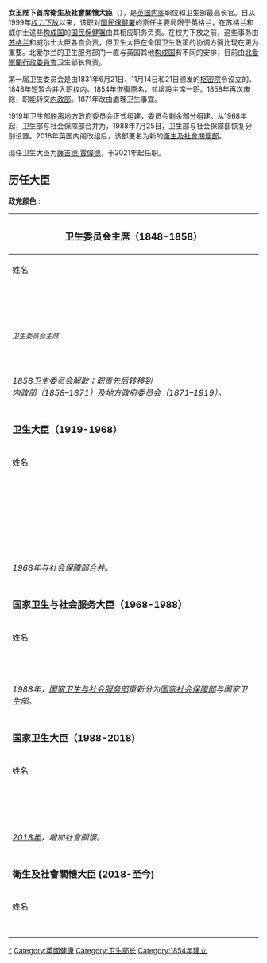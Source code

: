 {{unreferenced|time=2013-09-30T12:22:54+00:00}}
{{noteTA
|G1= PoliticiansUK
|G2=英国政府
|1=zh-cn:杰里米·亨特; zh-hk:侯俊偉; zh-tw:傑瑞米·杭特
}}
{{Infobox Political post
|post            = <br>{{small|衛生及社會關懷大臣}}
|body            = [[联合王国|联合王国]]
|insignia        = Royal Coat of Arms of the United Kingdom (HM Government).svg
|insigniacaption = [[英国政府|英国政府]]所使用的皇室纹章
|department      = [[衛生及社會關懷部|衛生及社會關懷部]]
|image           = Official portrait of Rt Hon Sajid Javid MP.jpg
|alt             = 
|incumbent       = [[薩吉德·賈偉德|薩吉德·賈偉德]]
|incumbentsince  = 2021年6月26日
|style           = [[非常尊敬的|非常尊敬的]]<br /><small>(正式前缀)</small><br />卫生大臣阁下
|residence       =
|nominator       =
|nominatorpost   =
|appointer       = [[伊丽莎白二世|伊丽莎白二世]]
|appointerpost   = [[英国君主|君主]]，在[[英国首相|首相]]建议下
|termlength      = 
|inaugural       = {{le|乔治·霍华德，第七代卡莱尔伯爵|Benjamin Hall, 1st Baron Llanover|卡莱尔伯爵}}
|formation       = 1854年10月14日
|last            =
|abolished       =
|succession      = 
|deputy          = 
|salary          = 
|website         = [http://www.dh.gov.uk/en/index.htm Department of Health]
}}
{{PoliticsUK}}
'''女王陛下首席衛生及社會關懷大臣'''（{{lang-en|'''Her Majesty's Principal Secretary of State for Health and Social Care'''}}），是[[英国内阁|英国内阁]]职位和卫生部最高长官。自从1999年[[英國的權力下放|权力下放]]以来，该职对[[國民保健署_(英國)|国民保健署]]的责任主要局限于英格兰，在苏格兰和威尔士这些[[英國的構成國|构成国]]的[[國民保健署_(英國)|国民保健署]]由其相应职务负责。在权力下放之前，这些事务由[[蘇格蘭事務大臣|苏格兰]]和威尔士大臣各自负责，但卫生大臣在全国卫生政策的协调方面比现在更为重要。北爱尔兰的卫生服务部门一直与英国其他[[構成國|构成国]]有不同的安排，目前由[[北愛爾蘭行政委員會|北愛爾蘭行政委員會]]卫生部长負责。

第一届卫生委员会是由1831年6月21日、11月14日和21日颁发的[[英國樞密院|枢密院]]令设立的。1848年短暂合并入{{le|食物和森林事务专员|Commissioners of Woods and Forests}}职权内。1854年恢復原名，並增設主席一职。1858年再次废除，职能转交[[英國內政部|内政部]]。1871年改由{{le|地方政府委员会|Local Government Board}}處理卫生事宜。

1919年卫生部脱离地方政府委员会正式组建，委员会剩余部分组建{{le|住房和地方政府部|Ministry of Housing and Local Government}}。从1968年起，卫生部与社会保障部合并为{{le|卫生和社会保障部|Department of Health and Social Security}}，1988年7月25日，卫生部与社会保障部恢复分别设置。2018年英国内阁改组后，该部更名为新的[[衛生及社會關懷部|衛生及社會關懷部]]。

现任卫生大臣为[[薩吉德·賈偉德|薩吉德·賈偉德]]，于2021年起任职。

==历任大臣==
'''政党颜色''' :<br />
{{legend2|{{Party_meta/color/輝格黨 (英國)}}|[[英国辉格党|辉格党]]|border=1px solid #AAAAAA}}
{{legend2|{{Party_meta/color/保守黨 (英國)}}|[[英国保守党|保守党]]|border=1px solid #AAAAAA}}
{{legend2|{{Party_meta/color/激进黨}}|{{le|英国激进党|Radicals (UK)|激进党}}|border=1px solid #AAAAAA}}
{{legend2|{{Party_meta/color/皮尔党}}|{{le|皮尔党|Peelite}}|border=1px solid #AAAAAA}}
{{legend2|{{Party_meta/color/自由黨 (英國)}}|[[英国自由党|自由党]]|border=1px solid #AAAAAA}}
{{legend2|{{Party_meta/color/工黨 (英國)}}|[[英国工党|工党]]|border=1px solid #AAAAAA}}
{{legend2|{{Party_meta/color/苏格兰统一黨}}|{{le|苏格兰统一党|Unionist Party (Scotland)|统一党}}|border=1px solid #AAAAAA}}
{{legend2|{{Party_meta/color/国民工党组织}}|[[国民工党组织|国民工党]]|border=1px solid #AAAAAA}}
{{legend2|{{Party_meta/color/国民自由党}}|{{le|国民自由党|National Liberal Party (UK, 1931)}}|border=1px solid #AAAAAA}}

{| class="wikitable"
! colspan=8|
===卫生委员会主席（1848-1858）===
|-
! colspan=2|姓名
! 肖像
! colspan=2|任职时间
! 党派
! colspan=2|首相
|-
! colspan=6|<small>''{{le|食物和森林事务专员|Commissioners of Woods and Forests|}}''
| rowspan=5 style="background-color: {{Party_meta/color/輝格黨 (英國)}}" |
| rowspan=5|[[约翰·罗素|约翰·罗素]]
|-
! style="background-color: {{Party_meta/color/輝格黨 (英國)}}" |
| colspan=2|{{le|乔治·霍华德，第七代卡莱尔伯爵|Benjamin Hall, 1st Baron Llanover}}
| 1848年 
| 1849年4月17日
| [[英国辉格党|辉格党]]
|-
! style="background-color: {{Party_meta/color/輝格黨 (英國)}}" |
| colspan=2|{{le|爱德华·西摩，第十二代萨默赛特公爵|Edward Seymour, 12th Duke of Somerset}}
| 1849年4月17日
| 1851年8月1日
| 辉格党
|-
! colspan=6|<small>''{{le|第一工作专员|First Commissioner of Works}}''
|-
! style="background-color: {{Party_meta/color/輝格黨 (英國)}}" |
| colspan=2|{{le|爱德华·西摩，第十二代萨默赛特公爵|Edward Seymour, 12th Duke of Somerset}}
| 1851年8月1日
| 1852年2月21日 
| 辉格党
|-
! style="background-color: {{Party_meta/color/保守黨 (英國)}}" |
| colspan=2|{{le|约翰·麦纳斯，第七代拉特兰公爵|John Manners, 7th Duke of Rutland}}
| 1852年3月4日
| 1852年12月17日
| [[英国保守党|保守党]]
| style="background-color: {{Party_meta/color/保守黨 (英國)}}" |
| [[爱德华·史密斯-斯坦利|爱德华·史密斯-斯坦利]]
|-
! style="background-color: {{Party_meta/color/激進黨}}" |
| colspan=2|{{le|威廉·莫尔斯沃斯爵士，第八代准男爵|Sir William Molesworth, 8th Baronet}}
| 1853年1月5日
| 1855年7月21日
| 皮尔派
| rowspan=3 style="background-color: {{Party_meta/color/皮尔黨}}" |
| rowspan=3|[[乔治·汉密尔顿-戈登|乔治·汉密尔顿-戈登]]<br /><small>({{le|阿伯丁内阁|Aberdeen ministry|联合政府}})
|-
! colspan=6|<small>''卫生委员会主席''
|-
! style="background-color: {{Party_meta/color/輝格黨 (英國)}}" |
| {{le|本杰明·霍尔，第一代拉欧维尔男爵|Benjamin Hall, 1st Baron Llanover}}
| [[File:Sir_Benjamin_Hall,_Bt.jpg|60px]]
| 1854年10月14日
| 1855年8月13日
| 辉格党
|-
! style="background-color: {{Party_meta/color/輝格黨 (英國)}}" |
| {{le|威廉·考珀-坦珀，第一代毛特·坦珀男爵|William Cowper-Temple, 1st Baron Mount Temple}}
| [[File:William_Cowper-Temple,_Lock_&_Whitfield_woodburytype,_1876-85.jpg|60px]]
| 1855年8月13日
| 1857年2月9日
| 辉格党
| rowspan=3 style="background-color: {{Party_meta/color/輝格黨 (英國)}}" |
| rowspan=3|[[亨利·约翰·坦普尔|亨利·约翰·坦普尔]]
|-
! style="background-color: {{Party_meta/color/輝格黨 (英國)}}" |
| {{le|威廉·蒙塞尔，第一代恩利男爵|William Monsell, 1st Baron Emly}}
| [[File:William_Monsell,_Lord_Emly.jpg|60px]]
| 1857年2月9日
| 1857年9月24日 
| 辉格党
|-
! style="background-color: {{Party_meta/color/輝格黨 (英國)}}" |
| {{le|威廉·考珀-坦珀，第一代毛特·坦珀男爵|William Cowper-Temple, 1st Baron Mount Temple}}
| [[File:William_Cowper-Temple,_Lock_&_Whitfield_woodburytype,_1876-85.jpg|60px]]
| 1857年9月24日
| 1858年2月21日
| 辉格党
|-
! style="background-color: {{Party_meta/color/保守黨 (英國)}}" |
| {{le|查尔斯·阿德利，第一代诺顿男爵|Charles Adderley, 1st Baron Norton}}
| [[File:Charles_Bowyer_Adderley,_Lord_Norton.jpg|60px]]
| 1858年3月8日
| 1858年9月1日
| 保守党
| style="background-color: {{Party_meta/color/保守黨 (英國)}}" |
| [[爱德华·史密斯-斯坦利|爱德华·史密斯-斯坦利]]
|-
| colspan=8|''1858卫生委员会解散；职责先后转移到<br>内政部（1858–1871）及地方政府委员会（1871–1919）。''
|-
! colspan=8|

===卫生大臣（1919-1968）===
|-
! colspan=2|姓名
! 肖像
! colspan=2|在任时间
! 政党
! colspan=2|首相
|-
! style="background-color: {{Party_meta/color/自由黨 (英國)}}" |
| {{le|克里斯托弗·艾迪生，第一代爱迪生子爵|Christopher Addison, 1st Viscount Addison}}
| [[File:Christopher_Addison,_1st_Viscount_Addison.jpg|60px]]
| 1919年6月24日
| 1921年4月1日
| [[英国自由党|自由党]]
| rowspan=2 style="background-color: {{Party_meta/color/自由黨 (英國)}}" |
| rowspan=2|[[大卫·劳合·乔治|大卫·劳合·乔治]]<br /><small>({{le|劳合·乔治内阁|Lloyd George ministry|联合政府}})
|-
! style="background-color: {{Party_meta/color/自由黨 (英國)}}" |
| {{le|阿尔弗雷德·蒙德，第一代梅尔切特男爵|Alfred Mond, 1st Baron Melchett}}
| [[File:Alfred_Mond.jpg|60px]]
| 1921年4月1日
| 1922年10月19日
| 自由党
|-
! style="background-color: {{Party_meta/color/保守黨 (英國)}}" |
| {{le|阿瑟·格里菲思-博斯科恩|Arthur Griffith-Boscawen}}
| [[File:Arthur_Griffith-Boscawen_Westminster1899.jpg|60px]]
| 1922年10月24日
| 1923年3月7日<br><small>（[[1922年英国大选|1922年英国大选]]中失去议席）
| [[保守党|保守党]]
| rowspan=2 style="background-color: {{Party_meta/color/保守黨 (英國)}}" |
| rowspan=2|[[博纳·劳|博纳·劳]]
|-
! rowspan=2 style="background-color: {{Party_meta/color/保守黨 (英國)}}" |
| rowspan=2|[[内维尔·张伯伦|内维尔·张伯伦]]
| rowspan=2|
| rowspan=2|1923年3月7日
| rowspan=2|1923年8月27日
| rowspan=2|保守党
|-
| rowspan=2 style="background-color: {{Party_meta/color/保守黨 (英國)}}" |
| rowspan=2|[[斯坦利·鲍德温|斯坦利·鲍德温]]
|-
! style="background-color: {{Party_meta/color/保守黨 (英國)}}" |
| {{le|威廉·乔因森-希克斯，第一代布伦特福德子爵|William Joynson-Hicks, 1st Viscount Brentford}}
| [[File:1st_Viscount_Brentford_1923.jpg|60px]]
| 1923年8月27日
| 1924年1月22日
| 保守党
|-
! style="background-color: {{Party_meta/color/工黨 (英國)}}" |
| {{le|约翰·惠特利|John Wheatley}}
| <!-- 檔案不存在 [[File:John_Wheatley.jpg|60px]] ，可從英文維基百科取得 -->
| 1924年1月22日
| 1924年11月3日
| [[英国工党|工党]]
| style="background-color: {{Party_meta/color/工黨 (英國)}}" |
| [[拉姆齐·麦克唐纳|拉姆齐·麦克唐纳]]
|-
| style="background-color: {{Party_meta/color/保守黨 (英國)}}" |
| [[内维尔·张伯伦|内维尔·张伯伦]]
|
| 1924年11月6日
| 1929年6月4日
| 保守党
| style="background-color: {{Party_meta/color/保守黨 (英國)}}" |
| [[斯坦利·鲍德温|斯坦利·鲍德温]]
|-
! style="background-color: {{Party_meta/color/工黨 (英國)}}" |
| {{le|阿瑟·格林伍德|Arthur Greenwood}}
| <!-- 檔案不存在 [[File:ArthurGreenwood2.jpg|60px]] ，可從英文維基百科取得 -->
| 1929年6月7日
| 1931年8月24日
| 工党
| style="background-color: {{Party_meta/color/工黨 (英國)}}" |
| [[拉姆齐·麦克唐纳|拉姆齐·麦克唐纳]]
|-
! style="background-color: {{Party_meta/color/保守黨 (英國)}}" |
| [[内维尔·张伯伦|内维尔·张伯伦]]
|
| 1931年8月25日
| 1931年11月5日
| 保守党
| rowspan=2 style="background-color: {{Party_meta/color/国民工党组织}}" |
| rowspan=2 | [[拉姆齐·麦克唐纳|拉姆齐·麦克唐纳]]<br /><small>({{le|第一次国民政府|National Government (1931)}}；<br />{{le|第二次国民政府|National Government (1931–1935)}})
|-
! style="background-color: {{Party_meta/color/保守黨 (英國)}}" |
| {{le|希尔顿·扬，第一代肯尼特男爵|Hilton Young, 1st Baron Kennet}}
| <!-- 檔案不存在 [[File:Edward_Hilton_Young.jpg|60px]] ，可從英文維基百科取得 -->
| 1931年11月5日
| 1935年6月7日
| 保守党
|-
! rowspan=2 style="background-color: {{Party_meta/color/保守黨 (英國)}}" |
| rowspan=2|[[金斯利·伍德|金斯利·伍德]]
| rowspan=2|[[File:Kingsley_Wood_cropped.jpg|60px]]
| rowspan=2|1935年6月7日
| rowspan=2|1938年5月16日
| rowspan=2|保守党
| style="background-color: {{Party_meta/color/保守黨 (英國)}}" |
| [[斯坦利·鲍德温|斯坦利·鲍德温]]<br /><small>({{le|第三次国民政府|National Government (1935–1937)}})
|-
| rowspan=2 style="background-color: {{Party_meta/color/保守黨 (英國)}}" |
| rowspan=2|[[内维尔·张伯伦|内维尔·张伯伦]]<br /><small>({{le|第四次国民政府|National Government (1937–1939)}}；<br />{{le|张伯伦战时内阁|Chamberlain war ministry|战时内阁}})
|-
! style="background-color: {{Party_meta/color/苏格兰统一黨}}" |
| {{le|沃尔特·埃利奥特|Walter Elliot (Scottish politician)}}
| 
| 1938年5月16日
| 1940年5月13日
| 苏格兰统一党
|-
! style="background-color: {{Party_meta/color/国民工党组织}}" |
| [[马尔科姆·麦克唐纳|马尔科姆·麦克唐纳]]
| [[File:Malcolm_MacDonald_cropped.jpg|60px]]
| 1940年5月13日
| 1941年2月8日
| [[国民工党|国民工党]]
| rowspan=3 style="background-color: {{Party_meta/color/保守黨 (英國)}}" |
| rowspan=3|[[温斯顿·丘吉尔|温斯顿·丘吉尔]]<br /><small>({{le|丘吉尔战时内阁|Churchill war ministry|战时内阁}})
|-
! style="background-color: {{Party_meta/color/国民自由党}}" |
| {{le|欧内斯特·布朗|Ernest Brown (MP)}}
| 
| 1941年2月8日
| 1943年11月11日
| 国民自由党
|-
! style="background-color: {{Party_meta/color/保守黨 (英國)}}" |
| colspan=2|{{le|亨利·威林克爵士，第一代准男爵|Sir Henry Willink, 1st Baronet}}
| 1943年11月11日
| 1945年7月26日
| 保守党
|-
| style="background-color: {{Party_meta/color/工黨 (英國)}}" |
| [[安奈林·贝文|安奈林·贝文]]
| [[File:Anenurin_Bevan,_Minister_of_Health,_5_July_1948_(14465908720)_crop.jpg|60px]]
| 1945年8月3日 
| 1951年1月17日
| 工党
| rowspan=2 style="background-color: {{Party_meta/color/工黨 (英國)}}" |
| rowspan=2|[[克莱门特·艾德礼|克莱门特·艾德礼]]
|-
| style="background-color: {{Party_meta/color/工黨 (英國)}}" |
| colspan=2|{{le|希拉里·马昆德|Hilary Marquand}}
| 1951年1月17日
| 1951年10月26日
| 工党
|-
| style="background-color: {{Party_meta/color/保守黨 (英國)}}" |
| {{le|哈利·克鲁克香克，第一代克鲁克香克子爵|Harry Crookshank, 1st Viscount Crookshank}}
| [[File:Crookshank1932.png|60px]]
| 1951年10月30日
| 1952年5月7日
| 保守党
| rowspan=2 style="background-color: {{Party_meta/color/保守黨 (英國)}}" |
| rowspan=2|[[温斯顿·丘吉尔|温斯顿·丘吉尔]]
|-
| rowspan=2 style="background-color: {{Party_meta/color/保守黨 (英國)}}" |
| rowspan=2|[[伊安·麦克劳德|伊安·麦克劳德]]
| rowspan=2|[[File:The_National_Archives_UK_-_CO_1069-166-17_Macleod_crop.jpg|60px]]
| rowspan=2|1952年5月7日
| rowspan=2|1955年12月20日
| rowspan=2|保守党
|-
| rowspan=2 style="background-color: {{Party_meta/color/保守黨 (英國)}}" |
| rowspan=2|[[安东尼·艾登|安东尼·艾登]]
|-
| style="background-color: {{Party_meta/color/保守黨 (英國)}}" |
| colspan=2|{{le|罗宾·特顿，却兰麦尔男爵|Robin Turton, Baron Tranmire}}
| 1955年12月20日
| 1957年1月16日
| 保守党
|-
| style="background-color: {{Party_meta/color/保守黨 (英國)}}" |
| colspan=2|{{le|丹尼斯·霍斯珀，朗科恩男爵|Dennis Vosper, Baron Runcorn}}
| 1957年1月16日
| 1957年9月17日
| 保守党
| rowspan=3 style="background-color: {{Party_meta/color/保守黨 (英國)}}" |
| rowspan=3|[[哈罗德·麦克米伦|哈罗德·麦克米伦]]
|-
| style="background-color: {{Party_meta/color/保守黨 (英國)}}" |
| colspan=2|{{le|德里克·沃克-史密斯，布罗克斯伯恩男爵|Derek Walker-Smith, Baron Broxbourne}}
| 1957年9月17日
| 1960年7月27日
| 保守党
|-
| style="background-color: {{Party_meta/color/保守黨 (英國)}}" |
| [[以諾·鮑威爾|伊诺克·鲍威尔]]
| [[File:Enoch_Powell_Allan_Warren.jpg|60px]]
| 1960年7月27日
| 1963年10月20日
| 保守党
|-
| style="background-color: {{Party_meta/color/保守黨 (英國)}}" |
| colspan=2|{{le|安东尼·巴伯|Anthony Barber}}
| 1963年10月20日
| 1964年10月16日
| 保守党
| style="background-color: {{Party_meta/color/保守黨 (英國)}}" |
| [[亚力克·道格拉斯-霍姆|亚力克·道格拉斯-霍姆]]
|-
| style="background-color: {{Party_meta/color/工黨 (英國)}}" |
| colspan=2|{{le|肯尼斯·罗宾逊|Kenneth Robinson}}
| 1964年10月16日
| 1968年11月1日
| 工党
| style="background-color: {{Party_meta/color/工黨 (英國)}}" |
| [[哈罗德·威尔逊|哈罗德·威尔逊]]
|-
| colspan=8| ''1968年与社会保障部合并。''
|-
! colspan=8|
===国家卫生与社会服务大臣（1968-1988）===
|-
! colspan=2|姓名
! 肖像
! colspan=2|任职时间
! 政党
! colspan=2|首相
|-
! style="background-color: {{Party_meta/color/工黨 (英國)}}" | 
| {{le|理查德·克罗斯曼|Richard Crossman}}
|
| 1968年11月1日
| 1970年6月19日
| 工党
| style="background-color: {{Party_meta/color/工黨 (英國)}}" |
| [[哈罗德·威尔逊|哈罗德·威尔逊]]
|-
! style="background-color: {{Party_meta/color/保守黨 (英國)}}" | 
| [[基思·约瑟夫|基思·约瑟夫]]
| <!-- 檔案不存在 [[File:Sir_Keith_Joseph,_Bt_in_1964.jpg|60px]] ，可從英文維基百科取得 -->
| 1970年6月20日
| 1974年3月4日
| 保守党
| style="background-color: {{Party_meta/color/保守黨 (英國)}}" |
| [[爱德华·希思|爱德华·希思]]
|-
! style="background-color: {{Party_meta/color/工黨 (英國)}}" | 
| [[芭芭拉·卡素尔|芭芭拉·卡素尔]]
| [[File:Mme_Barbara_Castle,_Ministre_britannique_du_développement_outre-mer.jpg|60px]]
| 1974年3月5日
| 1976年4月8日
| 工党
| style="background-color: {{Party_meta/color/工黨 (英國)}}" |
| [[哈罗德·威尔逊|哈罗德·威尔逊]]
|-
! style="background-color: {{Party_meta/color/工黨 (英國)}}" |
| {{le|戴维·恩纳尔斯|David Ennals, Baron Ennals}}
|
| 1976年4月8日
| 1979年5月4日
|工党
| style="background-color: {{Party_meta/color/工黨 (英國)}}" |
| [[詹姆斯·卡拉汉|詹姆斯·卡拉汉]]
|-
! style="background-color: {{Party_meta/color/保守黨 (英國)}}" | 
| {{le|帕特里克·詹金斯|Patrick Jenkin, Baron Jenkin of Roding}}
| [[Patrick_Jenkin_Valediction.jpg|60px]]
| 1979年5月5日
| 1981年9月14日
| 保守党
| rowspan=3 style="background-color: {{Party_meta/color/保守黨 (英國)}}" |
| rowspan=3|[[玛格丽特·撒切尔|玛格丽特·撒切尔]]
|-
! style="background-color: {{Party_meta/color/保守黨 (英國)}}" | 
| [[诺曼·福勒|诺曼·福勒]]
|
| 1981年9月14日
| 1987年6月13日
| 保守党
|-
! style="background-color: {{Party_meta/color/保守黨 (英國)}}" | 
| {{le|约翰·穆尔|John Moore, Baron Moore of Lower Marsh}}
| [[File:Mr_John_Moore_M.P._addressing_the_Annual_LSE_Society_Dinner,_5th_June,_1985.jpg|60px]]
| 1987年6月13日
| 1988年7月25日
| 保守党
|-
| colspan=8| ''1988年，[[国家卫生与社会服务部|国家卫生与社会服务部]]重新分为[[国家社会保障部|国家社会保障部]]与国家卫生部。''
|-
! colspan=8|
===国家卫生大臣（1988-2018)===
|-
! colspan=2|姓名
! 肖像
! colspan=2|在职时间
! 政党
! colspan=2|首相
|-
| style="background-color: {{Party_meta/color/保守黨 (英國)}}" |
| [[祁淦禮|祁淦禮]]
| [[File:Ken_Clarke_2010.jpg|60px]]
| 1988年7月25日
| 1990年11月2日
| 保守党
| rowspan=2 style="background-color: {{Party_meta/color/保守黨 (英國)}}" |
| rowspan=2|[[玛格丽特·撒切尔|玛格丽特·撒切尔]]
|-
| rowspan=2 style="background-color: {{Party_meta/color/保守黨 (英國)}}" |
| rowspan=2|{{le|威廉·沃尔德格雷夫|William Waldegrave, Baron Waldegrave of North Hill}}
| rowspan=2|[[File:William_Waldegrave_visiting_University_of_Salford_1981_cropped.jpg|60px]]
| rowspan=2|1990年11月2日 
| rowspan=2|1992年4月10日
| rowspan=2|保守党
|-
| rowspan=3 style="background-color: {{Party_meta/color/保守黨 (英國)}}" |
| rowspan=3| [[约翰·梅杰|约翰·梅杰]]
|-
| style="background-color:  {{Party_meta/color/保守黨 (英國)}}" |
| {{le|维吉尼娅·波特姆利|Virginia Bottomley}}
| [[File:Virginia_Bottomley_crop.jpg|60px]]
| 1992年4月10日
| 1995年7月5日
| 保守党
|-
| style="background-color: {{Party_meta/color/保守黨 (英國)}}" |
| {{le|斯蒂芬·多雷尔|Stephen Dorrell}}
| [[File:Stephen_dorrell_mp_-nhs_confederation_annual_conferencepercent2c_manchester-11july2011_-_crop.jpg|60px]]
| 1995年7月5日
| 1997年5月2日
| 保守党
|-
| style="background-color: {{Party_meta/color/工黨 (英國)}}" |
| {{le|弗兰克·多布森|Frank Dobson}}
| [[File:Frank_Dobson_MP,_crop.jpg|60px]]
| 1997年5月3日
| 1999年10月11日
| 工党
| rowspan=4 style="background-color: {{Party_meta/color/工黨 (英國)}}" |
| rowspan=4| [[托尼·布莱尔|托尼·布莱尔]]
|-
| style="background-color: {{Party_meta/color/工黨 (英國)}}" |
| [[艾伦·米尔本|艾伦·米尔本]]
| [[File:Alan_Milburn.JPG|60px]]
| 1999年10月11日
| 2003年6月13日
| 工党
|-
| style="background-color: {{Party_meta/color/工黨 (英國)}}" |
| [[约翰·里德_(英国政治家)|约翰·里德]]
| [[File:ReidTaormina_crop.jpg|60px]]
| 2003年6月13日
| 2005年5月6日
| 工党
|-
| style="background-color: {{Party_meta/color/工黨 (英國)}}" |
| {{le|帕特里夏·休伊特|Patricia Hewitt}}
| [[File:Patricia_Hewitt.jpg|60px]]
| 2005年5月6日
| 2007年6月27日
| 工党
|-
| style="background-color: {{Party_meta/color/工黨 (英國)}}" |
|[[莊翰生|莊翰生]]
| [[File:Alan_Johnson_-9Oct2007-2.jpg|60px]]
| 2007年6月28日
| 2009年6月5日
| 工党
| rowspan=2 style="background-color: {{Party_meta/color/工黨 (英國)}}" |
| rowspan=2| [[戈登·布朗|戈登·布朗]]
|-
| style="background-color: {{Party_meta/color/工黨 (英國)}}" |
| [[安迪·伯纳姆|安迪·伯纳姆]]
| [[File:Andy_Burnham2.jpg|60px]]
| 2009年6月5日
| 2010年5月11日
| 工党
|-
| style="background-color: {{Party_meta/color/保守黨 (英國)}}" |
| [[安德鲁·兰斯利|安德鲁·兰斯利]]
| [[File:Andrew_Lansley_Official.jpg|60px]]
| 2010年5月11日
| 2012年9月4日
| 保守党
| rowspan=2 style="background-color: {{Party_meta/color/保守黨 (英國)}}" |
| rowspan=2|[[戴维·卡梅伦|戴维·卡梅伦]]<br /><small>([[第一次卡梅伦内阁|联合政府]])</small>
|- style="height: 45px"
| rowspan=3 style="background-color: {{Party_meta/color/保守黨 (英國)}}" |
| rowspan=3|[[杰里米·亨特|杰里米·亨特]]
| rowspan=3|[[File:Jeremy_Hunt_Official.jpg|60px]]
| rowspan=3|2012年9月4日
| rowspan=3|2018年1月8日
| rowspan=3|保守党
|-
| style="background-color: {{Party_meta/color/保守黨 (英國)}}" |
| [[戴维·卡梅伦|戴维·卡梅伦]]<br /><small>([[第二次卡梅伦内阁|II]])</small>
|-
| style="background-color: {{Party_meta/color/保守黨 (英國)}}" |
| [[特蕾莎·梅|特蕾莎·梅]]<br> <small>([[第一次梅内阁|I]]·[[第二次梅内阁|II]])</small>
|-
| colspan=8| ''[[2018年英國內閣改組|2018年]]，增加社會關懷。''
|-
! colspan=8|
===衛生及社會關懷大臣 (2018-至今)===
|-
! colspan=2|姓名
! 肖像
! colspan=2|在职时间
! 政党
! colspan=2|首相
|-
| style="background-color: {{Party_meta/color/保守黨 (英國)}}" |
| [[杰里米·亨特|杰里米·亨特]]
| [[File:Official_portrait_of_Mr_Jeremy_Hunt_crop_2.jpg|60px]]
| 2018年1月8日
| 2018年9月7日
| 保守党
| rowspan=2 style="background-color: {{Party_meta/color/保守黨 (英國)}}" |
| rowspan=2| [[特蕾莎·梅|特蕾莎·梅]]<br> <small>([[第二次梅内阁|II]])</small>
|-
| style="background-color: {{Party_meta/color/保守黨 (英國)}}" |
| rowspan=2| [[马修·汉考克|马修·汉考克]]
| rowspan=2| [[File:Official_portrait_of_Matt_Hancock_crop_2.jpg|60px]]
| rowspan=2| 2018年9月7日
| rowspan=2| 2021年6月26日
| rowspan=2| 保守党
|-
| style="background-color: {{Party_meta/color/保守黨 (英國)}}; border-top:solid 0 gray;" |
| style="background-color: {{Party_meta/color/保守黨 (英國)}}" |
| [[鲍里斯·约翰逊|鲍里斯·约翰逊]]<br><small>([[第一次約翰遜內閣|I]]·[[第二次約翰遜內閣|II]])</small>
|-
| style="background-color: {{Party_meta/color/保守黨 (英國)}}" |
| [[薩吉德·賈偉德|薩吉德·賈偉德]]
| [[File:Official_portrait_of_Rt_Hon_Sajid_Javid_MP_crop_2.jpg|60px]]
| 2021年6月26日
| 現任
| 保守党
| style="background-color: {{Party_meta/color/保守黨 (英國)}}" |
|[[鲍里斯·约翰逊|鲍里斯·约翰逊]]<br><small>(·[[第二次約翰遜內閣|II]])</small>
|-
|}

{{Commons category|Secretaries of State for Health of the United Kingdom}}
{{英國內閣大臣}}

[[Category:英国卫生大臣|*]]
[[Category:英國健康|Category:英國健康]]
[[Category:卫生部长|Category:卫生部长]]
[[Category:1854年建立|Category:1854年建立]]